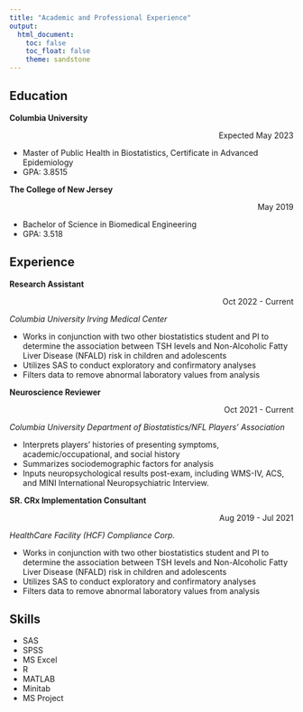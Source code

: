```yaml
---
title: "Academic and Professional Experience"
output: 
  html_document:
    toc: false
    toc_float: false
    theme: sandstone
---
```


## Education

**Columbia University**

::: {style="text-align: right"}
Expected May 2023
:::

-   Master of Public Health in Biostatistics, Certificate in Advanced Epidemiology
-   GPA: 3.8515

**The College of New Jersey**

::: {style="text-align: right"}
May 2019
:::

-   Bachelor of Science in Biomedical Engineering
-   GPA: 3.518

## Experience

**Research Assistant**

::: {style="text-align: right"}
Oct 2022 - Current
:::

*Columbia University Irving Medical Center*

</div>

-   Works in conjunction with two other biostatistics student and PI to determine the association between TSH levels and Non-Alcoholic Fatty Liver Disease (NFALD) risk in children and adolescents
-   Utilizes SAS to conduct exploratory and confirmatory analyses
-   Filters data to remove abnormal laboratory values from analysis

**Neuroscience Reviewer**

::: {style="text-align: right"}
Oct 2021 - Current
:::

*Columbia University Department of Biostatistics/NFL Players' Association*

</div>

-   Interprets players' histories of presenting symptoms, academic/occupational, and social history
-   Summarizes sociodemographic factors for analysis
-   Inputs neuropsychological results post-exam, including WMS-IV, ACS, and MINI International Neuropsychiatric Interview. 

**SR. CRx Implementation Consultant**

::: {style="text-align: right"}
Aug 2019 - Jul 2021
:::

*HealthCare Facility (HCF) Compliance Corp.*

</div>

-   Works in conjunction with two other biostatistics student and PI to determine the association between TSH levels and Non-Alcoholic Fatty Liver Disease (NFALD) risk in children and adolescents
-   Utilizes SAS to conduct exploratory and confirmatory analyses
-   Filters data to remove abnormal laboratory values from analysis

## Skills

-   SAS
-   SPSS
-   MS Excel
-   R
-   MATLAB
-   Minitab
-   MS Project
